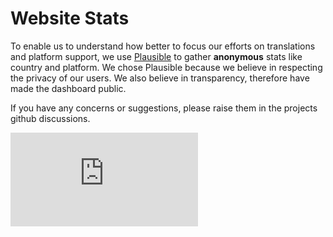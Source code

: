 # Website Stats

To enable us to understand how better to focus our efforts on translations and platform support,
we use [Plausible](https://plausible.io/privacy-focused-web-analytics) to gather **anonymous** stats like country and platform.
We chose Plausible because we believe in respecting the privacy of our users.
We also believe in transparency, therefore have made the dashboard public.

If you have any concerns or suggestions, please raise them in the projects github discussions.

<head>
  <script async src="https://plausible.io/js/embed.host.js"></script>
</head>

  <div>
    <iframe
      plausible-embed="true"
      src="https://plausible.io/share/wails.io?auth=Ll6cPlScOwOi_wgwZwMBn&embed=true&theme=system"
      scrolling="no"
      frameBorder={0}
      loading="lazy"
      style={{ width: "1px", minWidth: "100%", height: "1600px" }}
    />
  </div>
);

<NewComponent />
